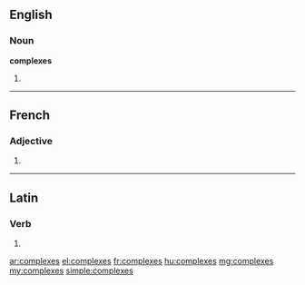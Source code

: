 ==English==

===Noun===
'''complexes'''

# {{plural of|complex}}

----

==French==

===Adjective===
{{fr-adj-form}} {{m|f|p}}

# {{form of|plural|complexe|lang=fr}}

----

==Latin==

===Verb===
{{la-verb-form|complexēs}}

# {{conjugation of|complexo|complexō|2|s|pres|act|sub|lang=la}}

[[ar:complexes]]
[[el:complexes]]
[[fr:complexes]]
[[hu:complexes]]
[[mg:complexes]]
[[my:complexes]]
[[simple:complexes]]